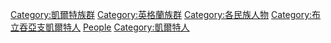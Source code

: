 [[Category:凱爾特族群|Category:凱爾特族群]]
[[Category:英格蘭族群|Category:英格蘭族群]]
[[Category:各民族人物|Category:各民族人物]]
[[Category:布立吞亞支凱爾特人|Category:布立吞亞支凱爾特人]]
[[Category:康沃爾郡|People]]
[[Category:凱爾特人|Category:凱爾特人]]